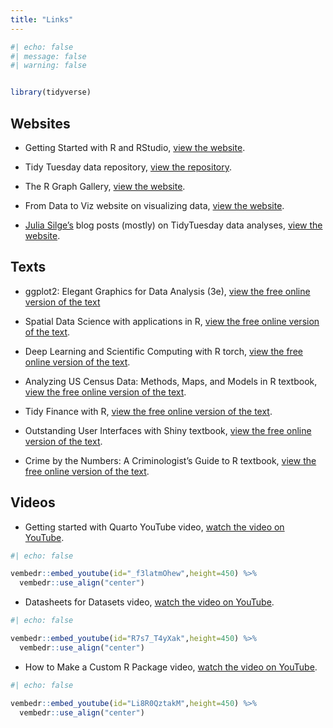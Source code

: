 ```yaml
---
title: "Links"
---
```


```r
#| echo: false
#| message: false
#| warning: false


library(tidyverse)
```

## Websites

* Getting Started with R and RStudio, [view the website](https://ourcodingclub.github.io/tutorials/intro-to-r/).

* Tidy Tuesday data repository, [view the repository](https://github.com/rfordatascience/tidytuesday/tree/master).

* The R Graph Gallery, [view the website](https://r-graph-gallery.com/index.html).

* From Data to Viz website on visualizing data, [view the website](https://www.data-to-viz.com/#explore).

* [Julia Silge's](https://juliasilge.com/) blog posts (mostly) on TidyTuesday data analyses, [view the website](https://juliasilge.com/blog/). 

## Texts

* ggplot2: Elegant Graphics for Data Analysis (3e), [view the free online version of the text](https://ggplot2-book.org/)

* Spatial Data Science with applications in R, [view the free online version of the text](https://r-spatial.org/book/).

* Deep Learning and Scientific Computing with R torch, [view the free online version of the text](https://skeydan.github.io/Deep-Learning-and-Scientific-Computing-with-R-torch/).

* Analyzing US Census Data: Methods, Maps, and Models in R textbook, [view the free online version of the text](https://walker-data.com/census-r/).

* Tidy Finance with R, [view the free online version of the text](https://www.tidy-finance.org/).

* Outstanding User Interfaces with Shiny textbook, [view the free online version of the text](https://unleash-shiny.rinterface.com/).

* Crime by the Numbers: A Criminologist’s Guide to R textbook, [view the free online version of the text](https://crimebythenumbers.com/).

## Videos

*  Getting started with Quarto YouTube video, [watch the video on YouTube](https://youtu.be/YK6IjJkjkiI).
  
```r
#| echo: false

vembedr::embed_youtube(id="_f3latmOhew",height=450) %>%
  vembedr::use_align("center")
```

*  Datasheets for Datasets video, [watch the video on YouTube](https://youtu.be/R7s7_T4yXak).
  
```r
#| echo: false

vembedr::embed_youtube(id="R7s7_T4yXak",height=450) %>%
  vembedr::use_align("center")
```

*  How to Make a Custom R Package video, [watch the video on YouTube](https://youtu.be/Li8R0QztakM).
  
```r
#| echo: false

vembedr::embed_youtube(id="Li8R0QztakM",height=450) %>%
  vembedr::use_align("center")
```
